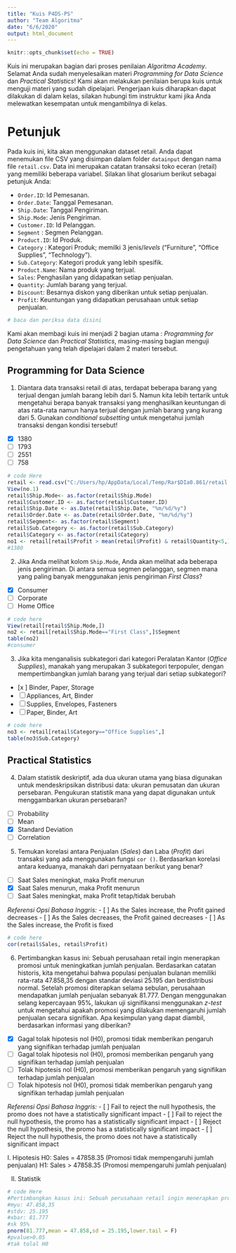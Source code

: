 ---
title: "Kuis P4DS-PS"
author: "Team Algoritma"
date: "6/6/2020"
output: html_document
---

```{r setup, include=FALSE}
knitr::opts_chunk$set(echo = TRUE)
```

Kuis ini merupakan bagian dari proses penilaian *Algoritma Academy*. Selamat Anda sudah menyelesaikan materi *Programming for Data Science* dan *Practical Statistics*! Kami akan melakukan penilaian berupa kuis untuk menguji materi yang sudah dipelajari. Pengerjaan kuis diharapkan dapat dilakukan di dalam kelas, silakan hubungi tim instruktur kami jika Anda melewatkan kesempatan untuk mengambilnya di kelas.

# Petunjuk

Pada kuis ini, kita akan menggunakan dataset retail. Anda dapat menemukan file CSV yang disimpan dalam folder `datainput` dengan nama file `retail.csv`. Data ini merupakan catatan transaksi toko eceran (retail) yang memiliki beberapa variabel. Silakan lihat glosarium berikut sebagai petunjuk Anda:

- `Order.ID`: Id Pemesanan.    
- `Order.Date`: Tanggal Pemesanan.   
- `Ship.Date`: Tanggal Pengiriman.    
- `Ship.Mode`: Jenis Pengiriman.   
- `Customer.ID`: Id Pelanggan.   
- `Segment` : Segmen Pelanggan.   
- `Product.ID`: Id Produk.    
- `Category` : Kategori Produk; memilki 3 jenis/*levels* ("Furniture", "Office Supplies", "Technology").    
- `Sub.Category`: Kategori produk yang lebih spesifik.    
- `Product.Name`: Nama produk yang terjual.    
- `Sales`: Penghasilan yang didapatkan setiap penjualan.
- `Quantity`: Jumlah barang yang terjual.    
- `Discount`: Besarnya diskon yang diberikan untuk setiap penjualan.    
- `Profit`: Keuntungan yang didapatkan perusahaan untuk setiap penjualan.    

```{r}
# baca dan periksa data disini


```

Kami akan membagi kuis ini menjadi 2 bagian utama : *Programming for Data Science* dan *Practical Statistics*, masing-masing bagian menguji pengetahuan yang telah dipelajari dalam 2 materi tersebut.

## Programming for Data Science

1. Diantara data transaksi retail di atas, terdapat beberapa barang yang terjual dengan jumlah barang lebih dari 5. Namun kita lebih tertarik untuk mengetahui berapa banyak transaksi yang menghasilkan keuntungan di atas rata-rata namun hanya terjual dengan jumlah barang yang kurang dari 5. Gunakan *conditional subsetting* untuk mengetahui jumlah transaksi dengan kondisi tersebut!
  - [x] 1380
  - [ ] 1793
  - [ ] 2551
  - [ ] 758
  
```{r}
# code Here
retail <- read.csv("C:/Users/hp/AppData/Local/Temp/Rar$DIa0.861/retail.csv")
View(no.1)
retail$Ship.Mode<- as.factor(retail$Ship.Mode)
retail$Customer.ID <- as.factor(retail$Customer.ID)
retail$Ship.Date <- as.Date(retail$Ship.Date, "%m/%d/%y")
retail$Order.Date <- as.Date(retail$Order.Date, "%m/%d/%y")
retail$Segment<- as.factor(retail$Segment)
retail$Sub.Category <- as.factor(retail$Sub.Category)
retail$Category <- as.factor(retail$Category)
no1 <- retail[retail$Profit > mean(retail$Profit) & retail$Quantity<5,]
#1380

```

2. Jika Anda melihat kolom `Ship.Mode`, Anda akan melihat ada beberapa jenis pengiriman. Di antara semua segmen pelanggan, segmen mana yang paling banyak menggunakan jenis pengiriman *First Class*?
  - [x] Consumer
  - [ ] Corporate
  - [ ] Home Office
  
```{r}
# code here
View(retail[retail$Ship.Mode,])
no2 <- retail[retail$Ship.Mode=="First Class",]$Segment
table(no2)
#consumer

```

3. Jika kita menganalisis subkategori dari kategori Peralatan Kantor (*Office Supplies*), manakah yang merupakan 3 subkategori terpopuler, dengan mempertimbangkan jumlah barang yang terjual dari setiap subkategori?
  - [x ] Binder, Paper, Storage
  - [ ] Appliances, Art, Binder
  - [ ] Supplies, Envelopes, Fasteners
  - [ ] Paper, Binder, Art
  
```{r}
# code here
no3 <- retail[retail$Category=="Office Supplies",]
table(no3$Sub.Category)
```


## Practical Statistics

4. Dalam statistik deskriptif, ada dua ukuran utama yang biasa digunakan untuk mendeskripsikan distribusi data: ukuran pemusatan dan ukuran persebaran. Pengukuran statistik mana yang dapat digunakan untuk menggambarkan ukuran persebaran? 
  - [ ] Probability
  - [ ] Mean
  - [x] Standard Deviation
  - [ ] Correlation
  
5. Temukan korelasi antara Penjualan (*Sales*) dan Laba (*Profit*) dari transaksi yang ada menggunakan fungsi `cor ()`. Berdasarkan korelasi antara keduanya, manakah dari pernyataan berikut yang benar?
  - [ ] Saat Sales meningkat, maka Profit menurun
  - [x] Saat Sales menurun, maka Profit menurun
  - [ ] Saat Sales meningkat, maka Profit tetap/tidak berubah

*Referensi Opsi Bahasa Inggris:*
  - [ ] As the Sales increase, the Profit gained decreases
  - [ ] As the Sales decreases, the Profit gained decreases
  - [ ] As the Sales increase, the Profit is fixed
  
```{r}
# code here
cor(retail$Sales, retail$Profit)

```

6. Pertimbangkan kasus ini: Sebuah perusahaan retail ingin menerapkan promosi untuk meningkatkan jumlah penjualan. Berdasarkan catatan historis, kita mengetahui bahwa populasi penjualan bulanan memiliki rata-rata 47.858,35 dengan standar deviasi 25.195 dan berdistribusi normal. Setelah promosi diterapkan selama sebulan, perusahaan mendapatkan jumlah penjualan sebanyak 81.777. Dengan menggunakan selang kepercayaan 95%, lakukan uji signifikansi menggunakan *z-test* untuk mengetahui apakah promosi yang dilakukan memengaruhi jumlah penjualan secara signifikan. Apa kesimpulan yang dapat diambil, berdasarkan informasi yang diberikan? 
  - [X] Gagal tolak hipotesis nol (H0), promosi tidak memberikan pengaruh yang signifikan terhadap jumlah penjualan
  - [ ] Gagal tolak hipotesis nol (H0), promosi memberikan pengaruh yang signifikan terhadap jumlah penjualan
  - [ ] Tolak hipotesis nol (H0), promosi memberikan pengaruh yang signifikan terhadap jumlah penjualan
  - [ ] Tolak hipotesis nol (H0), promosi tidak memberikan pengaruh yang signifikan terhadap jumlah penjualan

*Referensi Opsi Bahasa Inggris:*
  - [ ] Fail to reject the null hypothesis, the promo does not have a statistically significant impact
  - [ ] Fail to reject the null hypothesis, the promo has a statistically significant impact
  - [ ] Reject the null hypothesis, the promo has a statistically significant impact 
  - [ ] Reject the null hypothesis, the promo does not have a statistically significant impact

I. Hipotesis
H0: Sales = 47858.35 (Promosi tidak mempengaruhi jumlah penjualan)
H1: Sales > 47858.35 (Promosi mempengaruhi jumlah penjualan)

II. Statistik

```{r}
# code Here
#Pertimbangkan kasus ini: Sebuah perusahaan retail ingin menerapkan promosi untuk meningkatkan jumlah penjualan. Berdasarkan catatan historis, kita mengetahui bahwa populasi penjualan bulanan memiliki rata-rata 47.858,35 dengan standar deviasi 25.195 dan berdistribusi normal. Setelah promosi diterapkan selama sebulan, perusahaan mendapatkan jumlah penjualan sebanyak 81.777. Dengan menggunakan selang kepercayaan 95%, lakukan uji signifikansi menggunakan *z-test* untuk mengetahui apakah promosi yang dilakukan memengaruhi jumlah penjualan secara si
#myu: 47.858,35
#stdv: 25.195
#xbar: 81.777
#sk 95%
pnorm(81.777,mean = 47.858,sd = 25.195,lower.tail = F)
#pvalue>0.05
#tak tolal H0

```
